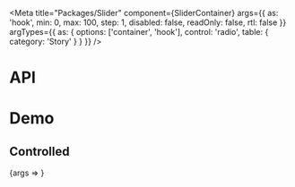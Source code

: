 
<Meta
  title="Packages/Slider"
  component={SliderContainer}
  args={{
    as: 'hook',
    min: 0,
    max: 100,
    step: 1,
    disabled: false,
    readOnly: false,
    rtl: false
  }}
  argTypes={{
    as: {
      options: ['container', 'hook'],
      control: 'radio',
      table: { category: 'Story' }
    }
  }}
/>

# API

<ArgsTable />

# Demo

## Controlled

<Canvas>
  <Story
    name="Controlled"
    args={{
      defaultValue: [3, 8],
      min: 0,
      max: 10,
      step: 1
    }}
  >
    {args => <SliderStory {...args} />}
  </Story>
</Canvas>
